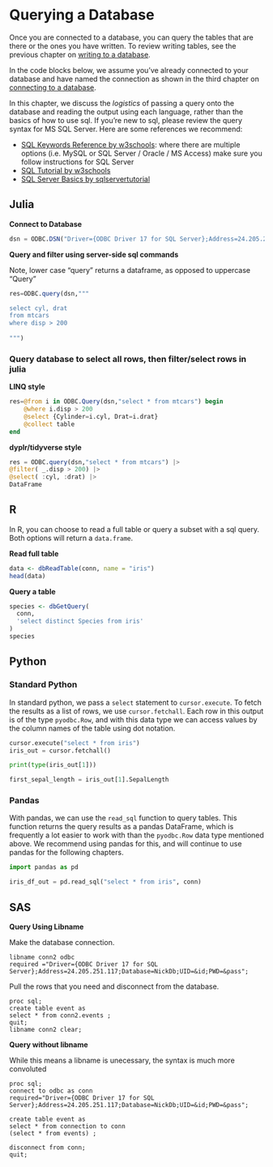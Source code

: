 # Querying a Database

Once you are connected to a database, you can query the tables that are there or the ones you have written. To review writing tables, see the previous chapter on [writing to a database](04-writing.Rmd).

In the code blocks below, we assume you've already connected to your database and have named the connection as shown in the third chapter on [connecting to a database](03-connections.Rmd).

In this chapter, we discuss the *logistics* of passing a query onto the database and reading the output using each language, rather than the basics of how to use sql. If you're new to sql, please review the query syntax for MS SQL Server. Here are some references we recommend:

- [SQL Keywords Reference by w3schools](https://www.w3schools.com/sql/sql_ref_keywords.asp): where there are multiple options (i.e. MySQL or SQL Server / Oracle / MS Access) make sure you follow instructions for SQL Server
- [SQL Tutorial by w3schools](https://www.w3schools.com/sql/)
- [SQL Server Basics by sqlservertutorial](https://www.sqlservertutorial.net/sql-server-basics/)

## Julia

**Connect to Database**

```julia
dsn = ODBC.DSN("Driver={ODBC Driver 17 for SQL Server};Address=24.205.251.117;Database=$database;UID=$user;PWD=$pass;")
```
**Query and filter using server-side sql commands**

Note, lower case "query" returns a dataframe, as opposed to uppercase "Query"

```julia
res=ODBC.query(dsn,"""

select cyl, drat 
from mtcars 
where disp > 200
      
""") 
```

### Query database to select all rows, then filter/select rows in julia

**LINQ style**
```julia
res=@from i in ODBC.Query(dsn,"select * from mtcars") begin 
    @where i.disp > 200
    @select {Cylinder=i.cyl, Drat=i.drat}
    @collect table 
end 
```
**dyplr/tidyverse style** 
```julia
res = ODBC.query(dsn,"select * from mtcars") |> 
@filter( _.disp > 200) |>
@select( :cyl, :drat) |>
DataFrame
```


## R
In R, you can choose to read a full table or query a subset with a sql query. Both options will return a `data.frame`.

**Read full table**
```r
data <- dbReadTable(conn, name = "iris")
head(data)
```

**Query a table**
```r
species <- dbGetQuery(
  conn, 
  'select distinct Species from iris'
)
species
```

## Python

### Standard Python
In standard python, we pass a `select` statement to `cursor.execute`. To fetch the results as a list of rows, we use `cursor.fetchall`. Each row in this output is of the type `pyodbc.Row`, and with this data type we can access values by the column names of the table using dot notation.

```python
cursor.execute("select * from iris")
iris_out = cursor.fetchall()

print(type(iris_out[1]))

first_sepal_length = iris_out[1].SepalLength
```

### Pandas
With pandas, we can use the `read_sql` function to query tables. This function returns the query results as a pandas DataFrame, which is frequently a lot easier to work with than the `pyodbc.Row` data type mentioned above. We recommend using pandas for this, and will continue to use pandas for the following chapters.

```python
import pandas as pd

iris_df_out = pd.read_sql("select * from iris", conn)
```

## SAS

**Query Using Libname**

Make the database connection.
```sas
libname conn2 odbc
required ="Driver={ODBC Driver 17 for SQL Server};Address=24.205.251.117;Database=NickDb;UID=&id;PWD=&pass";
```
Pull the rows that you need and disconnect from the database.
```sas
proc sql;
create table event as
select * from conn2.events ;
quit;
libname conn2 clear;
```
**Query without libname**

While this means a libname is unecessary, the syntax is much more convoluted
```sas
proc sql;
connect to odbc as conn
required="Driver={ODBC Driver 17 for SQL Server};Address=24.205.251.117;Database=NickDb;UID=&id;PWD=&pass";

create table event as
select * from connection to conn
(select * from events) ;

disconnect from conn;
quit;

```
